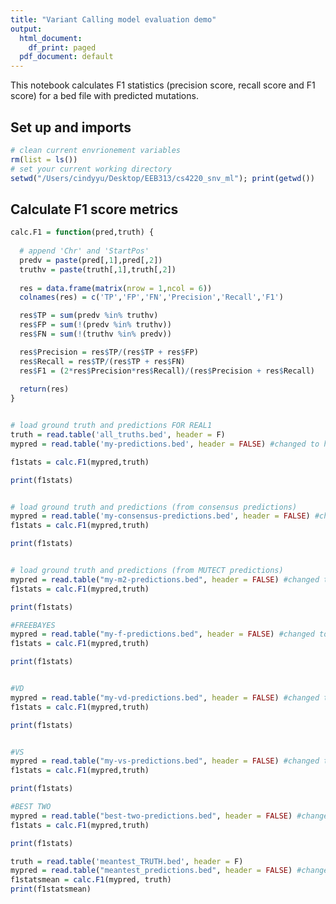 ```yaml
---
title: "Variant Calling model evaluation demo"
output:
  html_document:
    df_print: paged
  pdf_document: default
---
```


This notebook calculates F1 statistics (precision score, recall score and F1 score) for a bed file with predicted mutations.

## Set up and imports 

```r
# clean current envrionement variables
rm(list = ls())
# set your current working directory
setwd("/Users/cindyyu/Desktop/EEB313/cs4220_snv_ml"); print(getwd())
```


## Calculate F1 score metrics

```r



calc.F1 = function(pred,truth) {
  
  # append 'Chr' and 'StartPos'
  predv = paste(pred[,1],pred[,2])
  truthv = paste(truth[,1],truth[,2])
  
  res = data.frame(matrix(nrow = 1,ncol = 6))
  colnames(res) = c('TP','FP','FN','Precision','Recall','F1')

  res$TP = sum(predv %in% truthv)
  res$FP = sum(!(predv %in% truthv))
  res$FN = sum(!(truthv %in% predv))

  res$Precision = res$TP/(res$TP + res$FP)
  res$Recall = res$TP/(res$TP + res$FN)
  res$F1 = (2*res$Precision*res$Recall)/(res$Precision + res$Recall)
  
  return(res)
}


# load ground truth and predictions FOR REAL1
truth = read.table('all_truths.bed', header = F)
mypred = read.table('my-predictions.bed', header = FALSE) #changed to header = false

f1stats = calc.F1(mypred,truth)

print(f1stats)


# load ground truth and predictions (from consensus predictions)
mypred = read.table('my-consensus-predictions.bed', header = FALSE) #changed to header = false
f1stats = calc.F1(mypred,truth)

print(f1stats)


# load ground truth and predictions (from MUTECT predictions)
mypred = read.table("my-m2-predictions.bed", header = FALSE) #changed to header = false
f1stats = calc.F1(mypred,truth)

print(f1stats)

#FREEBAYES
mypred = read.table("my-f-predictions.bed", header = FALSE) #changed to header = false
f1stats = calc.F1(mypred,truth)

print(f1stats)


#VD
mypred = read.table("my-vd-predictions.bed", header = FALSE) #changed to header = false
f1stats = calc.F1(mypred,truth)

print(f1stats)


#VS
mypred = read.table("my-vs-predictions.bed", header = FALSE) #changed to header = false
f1stats = calc.F1(mypred,truth)

print(f1stats)

#BEST TWO
mypred = read.table("best-two-predictions.bed", header = FALSE) #changed to header = false
f1stats = calc.F1(mypred,truth)

print(f1stats)

```

```r
truth = read.table('meantest_TRUTH.bed', header = F)
mypred = read.table("meantest_predictions.bed", header = FALSE) #changed to header = false
f1statsmean = calc.F1(mypred, truth)
print(f1statsmean)
```


